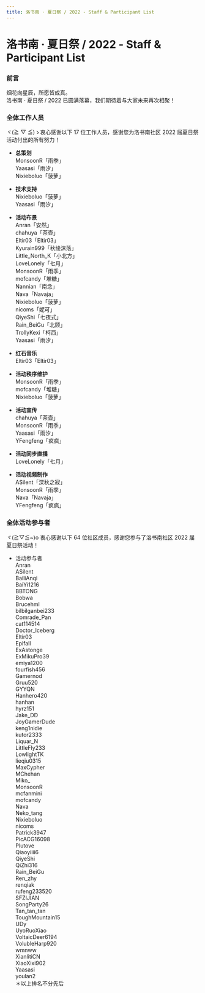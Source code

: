 ```yaml
---
title: 洛书南 · 夏日祭 / 2022 - Staff & Participant List
---
```




# 洛书南 · 夏日祭 / 2022 - Staff & Participant List


### 前言

烟花向星辰，所愿皆成真。\
洛书南 · 夏日祭 / 2022 已圆满落幕，我们期待着与大家未来再次相聚！


### 全体工作人员

<Callout emoji="⚡️">
  ヾ(≧ ▽ ≦)ゝ衷心感谢以下 17 位工作人员，感谢您为洛书南社区 2022 届夏日祭活动付出的所有努力！
</Callout>

- **总策划**\
MonsoonR「雨季」\
Yaasasi「雨汐」\
Nixieboluo「菠萝」

- **技术支持**\
Nixieboluo「菠萝」\
Yaasasi「雨汐」

- **活动布景**\
Anran「安然」\
chahuya「茶壶」\
Eltir03「Eltir03」\
Kyurain999「秋绫沫落」\
Little&#95;North&#95;K「小北方」\
LoveLonely「七月」\
MonsoonR「雨季」\
mofcandy「堆糖」\
Nannian「南念」\
Nava「Navaja」\
Nixieboluo「菠萝」\
nicoms「妮可」\
QiyeShi「七夜式」\
Rain&#95;BeiGu「北顾」\
TrollyKexi「柯西」\
Yaasasi「雨汐」

- **红石音乐**\
Eltir03「Eltir03」

- **活动秩序维护**\
MonsoonR「雨季」\
mofcandy「堆糖」\
Nixieboluo「菠萝」

- **活动宣传**\
chahuya「茶壶」\
MonsoonR「雨季」\
Yaasasi「雨汐」\
YFengfeng「疯疯」

- **活动同步直播**\
LoveLonely「七月」

- **活动视频制作**\
ASilent「深秋之寂」\
MonsoonR「雨季」\
Nava「Navaja」\
YFengfeng「疯疯」


### 全体活动参与者

<Callout emoji="⚡️">
  ヾ(≧▽≦&#126;)o 衷心感谢以下 64 位社区成员，感谢您参与了洛书南社区 2022 届夏日祭活动！
</Callout>

- 活动参与者\
Anran\
ASilent\
BailiAnqi\
BaiYi1216\
BBTONG\
Bobwa\
Brucehml\
bilbilganbei233\
Comrade&#95;Pan\
cat114514\
Doctor&#95;Iceberg\
Eltir03\
Epifall\
ExAstonge\
ExMikuPro39\
emiya1200\
fourfish456\
Gamernod\
Gruu520\
GYYQN\
Hanhero420\
hanhan\
hyrz151\
Jake&#95;DD\
JoyGamerDude\
keng1nidie\
kutor2333\
Liquar&#95;N\
LittleFly233\
LowlightTK\
lieqiu0315\
MaxCypher\
MChehan\
Miko&#95;\
MonsoonR\
mcfanmini\
mofcandy\
Nava\
Neko&#95;tang\
Nixieboluo\
nicoms\
Patrick3947\
PicACG16098\
Plutove\
Qiaoyiiii6\
QiyeShi\
QiZhi316\
Rain&#95;BeiGu\
Ren&#95;zhy\
renqiak\
rufeng233520\
SFZIJIAN\
SongParty26\
Tan&#95;tan&#95;tan\
ToughMountain15\
UDy\
UyoRuoXiao\
VoltaicDeer6194\
VolubleHarp920\
wmnww\
XianlitiCN\
XiaoXixi902\
Yaasasi\
youlan2\
＊以上排名不分先后